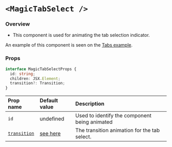 # `<MagicTabSelect />`

### Overview

- This component is used for animating the tab selection indicator.

An example of this component is seen on the [Tabs example](/examples/tabs).

### Props

```ts
interface MagicTabSelectProps {
  id: string;
  children: JSX.Element;
  transition?: Transition;
}
```

| Prop name                                                 | Default value                                                                  | Description                                   |
| :-------------------------------------------------------- | :----------------------------------------------------------------------------- | :-------------------------------------------- |
| `id`                                                      | undefined                                                                      | Used to identify the component being animated |
| [`transition`](https://www.framer.com/motion/transition/) | [see here](https://gist.github.com/Etesam913/c56419e539573aece75bb7b9c6feef55) | The transition animation for the tab select.  |
